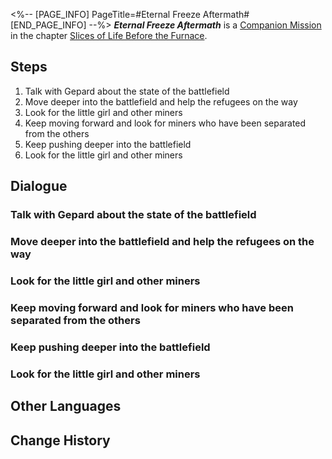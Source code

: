 <%-- [PAGE_INFO]
PageTitle=#Eternal Freeze Aftermath#
[END_PAGE_INFO] --%>
{{Stub|Dialogue.}}
{{Mission Infobox
|id            = 2011404
|title         = 
|image         = <!--Mission Eternal Freeze Aftermath.png-->
|type          = Companion
|event_name    = 
|chapter       = Slices of Life Before the Furnace
|requirements  = {{subst:void|<!--Unknown: {"Type":"Manual"}-->}}
|summary       = <!--official mission summary from Fate's Atlas-->
|characters    = Gepard; Guardian Shadow; Monster-Confronting Girl; Panicked Miner; Sentry Miner; Serval; Silvermane Guard Sentry; Silvermane Lieutenant; Strong Miner; Trailblazer; Trapped Boy
|startLocation = [[Jarilo-VI]] - [[Great Mine]]
|world         = Jarilo-VI
|area          = Great Mine
|prev          = 
|next          = Only A Child
|rewards       = Musketeer's Wind-Hunting Shawl*1 { rarity = 4 }; Adventure Log*2; Condensed Aether*2; Credit*4,000
}}
'''''Eternal Freeze Aftermath''''' is a [[Companion Mission]] in the chapter [[Slices of Life Before the Furnace]].

==Steps==
# Talk with Gepard about the state of the battlefield
# Move deeper into the battlefield and help the refugees on the way
# Look for the little girl and other miners
# Keep moving forward and look for miners who have been separated from the others
# Keep pushing deeper into the battlefield
# Look for the little girl and other miners

<!--
==Gameplay Notes==

--><!--
==Trial Character==

-->
==Dialogue==
{{Stub Dialogue}}

===Talk with Gepard about the state of the battlefield{{subst:void|<!--201140401-->}}===
{{Mission Description|type=companion|location=Great Mine|Serval and you arrive at the Great Mine as fast as you could. Gepard seems to have already finished preparing for battle. Listen to his plans.}}
{{Dialogue Start}}
:{{tx}}
{{Dialogue End}}

===Move deeper into the battlefield and help the refugees on the way{{subst:void|<!--201140403-->}}===
{{Mission Description|type=companion|location=Great Mine|update|Gepard will lead you and Serval to the front lines himself to raise morale and improve overall combat capacity. You will push deeper into the battlefield while helping the refugees along the way.<br />The atmosphere of this battlefield is out of the ordinary. Please be careful during combat.}}
{{Dialogue Start}}
:{{tx}}
{{Mission Description|type=companion|location=Great Mine|update|Gepard will lead you and Serval to the front lines himself to raise morale and improve overall combat capacity. You will push deeper into the battlefield while helping the refugees along the way.<br />The deeper you go, the more terrifying the atmosphere of the battlefield becomes &mdash; This is not mere exaggeration, but you actually feel the temperature in the air dropping. The situation is definitely odd. Please proceed with caution.}}
{{Dialogue End}}

===Look for the little girl and other miners{{subst:void|<!--201140408-->}}===
{{Mission Description|type=companion|location=Great Mine|update|You and the siblings arrive at a temporary base in the besieged mining area. You inform the vagrants to immediately retreat to the mining bridge with the children and the elderly.<br />After successfully solving the issue for this base, you keep moving forward and look for miners who have been separated from the others. The few people who the miners mentioned should be around here. Look for them carefully.}}
{{Dialogue Start}}
:{{tx}}
{{Dialogue End}}

===Keep moving forward and look for miners who have been separated from the others{{subst:void|<!--201140412-->}}===
{{Mission Description|type=companion|location=Great Mine|update|You found the selfless older sister matching the miners' descriptions and successfully defeated the invading Fragmentum monsters, protecting her and her younger brother.<br />There is only one more separated miner left. Keep looking for them around here.}}
{{Dialogue Start}}
:{{tx}}
{{Dialogue End}}

===Keep pushing deeper into the battlefield{{subst:void|<!--201140415-->}}===
{{Mission Description|type=companion|location=Great Mine|update|All the refugees should have been evacuated. Now you just need to attack the remaining Fragmentum monsters and completely chase them out of this mine.<br />The air around you is almost freezing cold. The abnormality amongst the monsters shouldn't be far. Be on high alert and progress carefully.}}
{{Dialogue Start}}
:{{tx}}
{{Dialogue End}}

===Look for the little girl and other miners{{subst:void|<!--201140410-->}}===
{{Mission Description|type=companion|location=Great Mine|update|You and the siblings arrive at a temporary base in the besieged mining area. You inform the vagrants to immediately retreat to the mining bridge with the children and the elderly.<br />After successfully solving the issue for this base, you keep moving forward and look for miners who have been separated from the others. The few people who the miners mentioned should be around here. Look for them carefully.}}
{{Dialogue Start}}
:{{tx}}
{{Dialogue End}}

==Other Languages==
{{Other Languages
|en   = Eternal Freeze Aftermath
|zhs  = 寒潮余波
|zht  = 寒潮餘波
|ja   = 寒波の余波
|ko   = 한파의 여파
|es   = Las secuelas del Hielo Eterno
|fr   = Conséquences du Gel éternel
|ru   = Отзвуки Вечной мерзлоты
|th   = ผลพวงจากความหนาวนิรันดร์
|vi   = Dư Âm Băng Giá Vĩnh Cửu
|de   = Folgen des Ewigen Frosts
|id   = Dampak Kebekuan Abadi
|pt   = Consequências do Congelamento Eterno
}}

==Change History==
{{Change History|1.0}}

